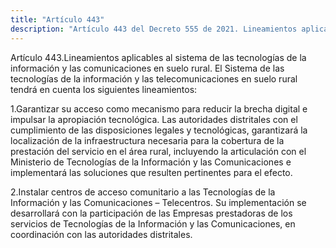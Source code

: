 ```yaml
---
title: "Artículo 443"
description: "Artículo 443 del Decreto 555 de 2021. Lineamientos aplicables al sistema de las tecnologías de la información y las comunicaciones en s..."
---
```


Artículo 443.Lineamientos aplicables al sistema de las tecnologías de la información y las comunicaciones en suelo rural. El Sistema de las tecnologías de la información y las telecomunicaciones en suelo rural tendrá en cuenta los siguientes lineamientos:
 
1.Garantizar su acceso como mecanismo para reducir la brecha digital e impulsar la apropiación tecnológica. Las autoridades distritales con el cumplimiento de las disposiciones legales y tecnológicas, garantizará la localización de la infraestructura necesaria para la cobertura de la prestación del servicio en el área rural, incluyendo la articulación con el Ministerio de Tecnologías de la Información y las Comunicaciones e implementará las soluciones que resulten pertinentes para el efecto.
 
2.Instalar centros de acceso comunitario a las Tecnologías de la Información y las Comunicaciones – Telecentros. Su implementación se desarrollará con la participación de las Empresas prestadoras de los servicios de Tecnologías de la Información y las Comunicaciones, en coordinación con las autoridades distritales.